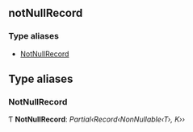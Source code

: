 <!-- This file generate automatically, should not modify that directly -->


<Meta title="API Reference/Typings/notNullRecord" />

## notNullRecord

### Type aliases

- [NotNullRecord](#notnullrecord)

## Type aliases

### NotNullRecord

Ƭ **NotNullRecord**: _Partial‹Record‹NonNullable‹T›, K››_
